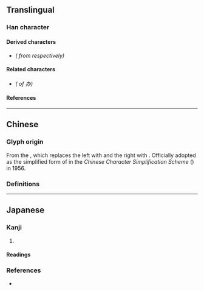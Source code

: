 {{also|辦}}
{{character info/new}}
==Translingual==
{{stroke order|strokes=4}}

===Han character===
{{Han char|rn=19|rad=力|as=02|sn=4|four=40330|canj=KSC|ids=⿻力八}}

====Derived characters====
* {{l|mul|[[协]], [[胁]], [[苏]]}} ''({{w|Simplified Chinese|Simplified}} from {{l|mul|[[協]], [[脅]], [[蘇]]}} respectively)''

====Related characters====
* {{l|mul|[[辦]]}} ''({{w|Traditional Chinese|Traditional form}} of 办)''

====References====
{{Han ref|kx=0146.101|dkj=02294|dj=0328.050|hdz=10365.060|uh=529E}}

----

==Chinese==

===Glyph origin===
From the {{w|Cursive script (East Asia)|cursive script}}, which replaces the left {{zh-l|*辛}} with {{zh-l|*丿}} and the right {{zh-l|*辛}} with {{zh-l|*丶}}. Officially adopted as the simplified form of {{zh-l|*辦}} in the ''Chinese Character Simplification Scheme'' ({{w2|zh|pref=《|s:漢字簡化方案|漢字簡化方案|suf=》}}) in 1956.

===Definitions===
{{zh-see|辦}} <!-- Refer 《宋元以來俗字譜》 and 《字學三正》 - http://dict.variants.moe.edu.tw/variants/rbt/word_attribute.rbt?quote_code=QTA0MTA2LTAwMQ#35 -->

----

==Japanese==

===Kanji===
{{ja-kanji|grade=|rs=力02}}

# {{alt form|lang=ja|辦}}

====Readings====
{{ja-readings
|goon=べん
|kanon=はん
|kun=つと-める
}}

===References===
* {{R:Koseki Moji|026630}}